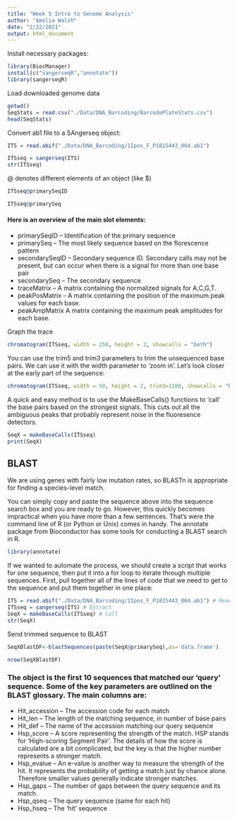```yaml
---
title: "Week 5 Intro to Genome Analysis"
author: "Amelia Walsh"
date: "2/22/2021"
output: html_document
---
```

Install necessary packages:
```r
library(BiocManager)
install(c("sangerseqR","annotate")) 
library(sangerseqR)
```
Load downloaded genome data
```r
getwd()
SeqStats = read.csv("./Data/DNA_Barcoding/BarcodePlateStats.csv")
head(SeqStats)
```
Convert ab1 file to a SAngerseq object:
```r
ITS = read.abif("./Data/DNA_Barcoding/1Ipos_F_P1815443_064.ab1")

ITSseq = sangerseq(ITS)
str(ITSseq)
```
@ denotes different elements of an object (like $)
```r
ITSseq@primarySeqID
```
```r
ITSseq@primarySeq
```
#### Here is an overview of the main slot elements:

- primarySeqID – Identification of the primary sequence
- primarySeq – The most likely sequence based on the florescence pattern
- secondarySeqID – Secondary sequence ID. Secondary calls may not be present, but can occur when there is a signal for more than one base pair
- secondarySeq – The secondary sequence
- traceMatrix – A matrix containing the normalized signals for A,C,G,T.
- peakPosMatrix – A matrix containing the position of the maximum peak values for each base.
- peakAmpMatrix A matrix containing the maximum peak amplitudes for each base.

Graph the trace
```r
chromatogram(ITSseq, width = 250, height = 2, showcalls = "both")
```
You can use the trim5 and trim3 parameters to trim the unsequenced base pairs. We can use it with the width parameter to ‘zoom in’. Let’s look closer at the early part of the sequence:
```r
chromatogram(ITSseq, width = 50, height = 2, trim3=1100, showcalls = "both")
```

A quick and easy method is to use the MakeBaseCalls() functions to ‘call’ the base pairs based on the strongest signals. This cuts out all the ambiguous peaks that probably represent noise in the fluoresence detectors.
```r
SeqX = makeBaseCalls(ITSseq)
print(SeqX)
```
## BLAST

We are using genes with fairly low mutation rates, so BLASTn is appropriate for finding a species-level match.

You can simply copy and paste the sequence above into the sequence search box and you are ready to go. However, this quickly becomes impractical when you have more than a few sentences. That’s were the command line of R (or Python or Unix) comes in handy. The annotate package from Bioconductor has some tools for conducting a BLAST search in R.

```r
library(annotate)
```

If we wanted to automate the process, we should create a script that works for one sequence, then put it into a for loop to iterate through multiple sequences. First, pull together all of the lines of code that we need to get to the sequence and put them together in one place:
```r
ITS = read.abif("./Data/DNA_Barcoding/1Ipos_F_P1815443_064.ab1") # Read
ITSseq = sangerseq(ITS) # Extract
SeqX = makeBaseCalls(ITSseq) # Call 
str(SeqX)
```
Send trimmed sequence to BLAST
```r
SeqXBlastDF<-blastSequences(paste(SeqX@primarySeq),as='data.frame')
```
```r
nrow(SeqXBlastDF)
```
### The object is the first 10 sequences that matched our ‘query’ sequence. Some of the key parameters are outlined on the BLAST glossary. The main columns are:

- Hit_accession – The accession code for each match
- Hit_len – The length of the matching sequence, in number of base pairs
- Hit_def – The name of the accession matching our query sequence
- Hsp_score – A score representing the strength of the match. HSP stands for ‘High-scoring Segment Pair’. The details of how the score is calculated are a bit complicated, but the key is that the higher number represents a stronger match.
- Hsp_evalue – An e-value is another way to measure the strength of the hit. It represents the probability of getting a match just by chance alone. Therefore smaller values generally indicate stronger matches.
- Hsp_gaps – The number of gaps between the query sequence and its match.
- Hsp_qseq – The query sequence (same for each hit)
- Hsp_hseq – The ‘hit’ sequence








